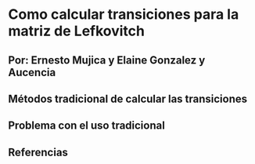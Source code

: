 # Como calcular transiciones para la matriz de Lefkovitch

## Por: Ernesto Mujica y Elaine Gonzalez y Aucencia

## Métodos tradicional de calcular las transiciones



## Problema con el uso tradicional




## Referencias

